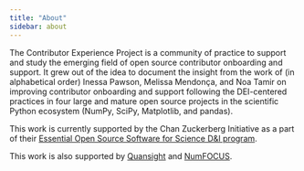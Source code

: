```yaml
---
title: "About"
sidebar: about
---
```


The Contributor Experience Project is a community of practice to support and study the emerging field of 
open source contributor onboarding and support. It grew out of the idea to document the insight from the work of 
(in alphabetical order) Inessa Pawson, Melissa Mendonça, and Noa Tamir on improving contributor onboarding and support 
following the DEI-centered practices in four large and mature open source projects in the scientific 
Python ecosystem (NumPy, SciPy, Matplotlib, and pandas).

This work is currently supported by the Chan Zuckerberg Initiative as a part of
their [Essential Open Source Software for Science D&I program](https://chanzuckerberg.com/eoss/proposals/advancing-an-inclusive-culture-in-the-scientific-python-ecosystem/).

This work is also supported by [Quansight](https://quansight.com) and [NumFOCUS](https://numfocus.org/).
